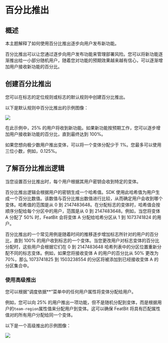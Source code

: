 
# 百分比推出

## 概述 <a href="#overview" id="overview"></a>

本主题解释了如何使用百分比推出逐步向用户发布新功能。

百分比推出可以让您通过逐步向用户发布功能来管理部署风险。您可以将新功能逐渐推出给一小部分随机用户，随着您对功能的预期效果越来越有信心，可以逐渐增加用户接收新功能的百分比。

## 创建百分比推出 <a href="#creating-percentage-rollouts" id="creating-percentage-rollouts"></a>

您可以在标志的定位规则或标志的默认规则中创建百分比推出。

以下是默认规则中百分比推出的示例图像：

![](../../feature-flags/assets/targeting-users-with-flags/percentage-rollouts/001.png)

在此示例中，25% 的用户将收到新功能。如果新功能按预期工作，您可以逐步增加用户接收新功能的百分比，直到最终达到 100%。

如果您想向极少数用户推出变体，可以将一个变体分配少于 1%。您最多可以使用三位小数，例如，0.125%。

## 了解百分比推出逻辑 <a href="#understanding-percentage-rollout-logic" id="understanding-percentage-rollout-logic"></a>

当您设置百分比推出时，每个用户根据其用户密钥会收到特定的变体。

百分比推出逻辑会根据用户的密钥生成一个哈希值。SDK 使用此哈希值为用户生成一个百分比数值。该数值与百分比推出数值进行比较，从而确定用户会收到哪个变体。哈希值的范围是从 0 到 2147483648。在分配标志的变体时，哈希值会按顺序分配给每个分区中的用户，范围是从 0 到 2147483648。例如，当您将变体 A 分配了 50% 时，FeatBit 会将变体 A 分配给哈希分区从 1 到 1073741824 的用户。

百分比推出的一个常见用例是随着时间的推移逐步增加标志所针对的用户的百分比，直到 100% 的用户收到标志的一个变体。当您更改用户对标志变体的百分比分配时，这些用户会根据它们在 0 到 2147483648 哈希列表中的分区位置重新分配不同的标志变体。例如，如果您将接收变体 A 的用户的百分比从 50% 更改为 70%，那么 1073741825 到 1503238554 的分区将被添加到已经接收变体 A 的分区集合中。

### 使用高级推出 <a href="#using-advanced-rollouts" id="using-advanced-rollouts"></a>

您可以根据“调度依据**”菜单中的任何用户属性将变体分配给用户。

例如，您可以向 25% 的用户推出一项功能，但不是随机分配到变体，而是根据用户的`team-region`属性值来分配用户到变体。这可以确保 FeatBit 将具有匹配属性值对的所有用户分配给同一个变体。

以下是一个高级推出的示例图像：

![](../../feature-flags/assets/targeting-users-with-flags/percentage-rollouts/002.webp)